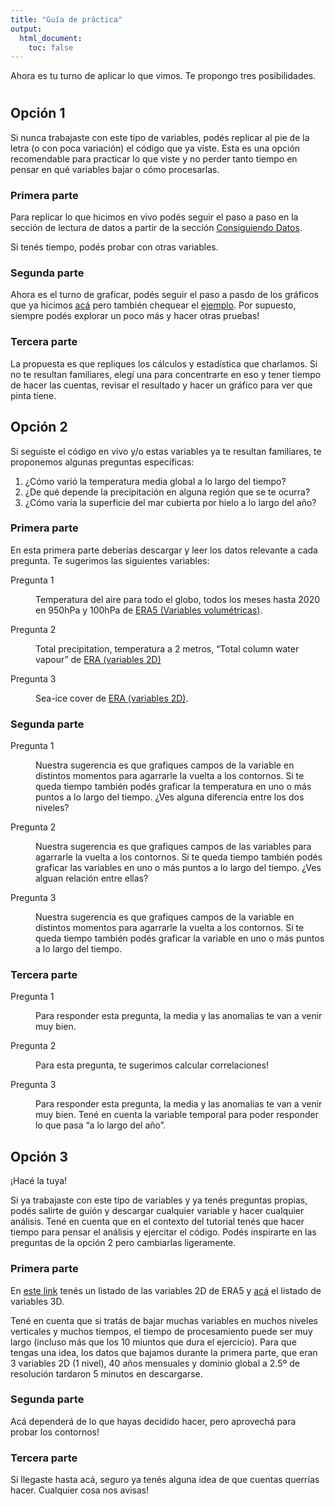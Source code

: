 ```yaml
---
title: "Guía de práctica"
output: 
  html_document:
    toc: false
---
```


Ahora es tu turno de aplicar lo que vimos.
Te propongo tres posibilidades.

# {.tabset}

## Opción 1

Si nunca trabajaste con este tipo de variables, podés replicar al pie de la letra (o con poca variación) el código que ya viste.
Esta es una opción recomendable para practicar lo que viste y no perder tanto tiempo en pensar en qué variables bajar o cómo procesarlas.

### Primera parte

Para replicar lo que hicimos en vivo podés seguir el paso a paso en la sección de lectura de datos a partir de la sección [Consiguiendo Datos](02_lectura.html#consiguiendo-datos). 

Si tenés tiempo, podés probar con otras variables. 

### Segunda parte

Ahora es el turno de graficar, podés seguir el paso a pasdo de los gráficos que ya hicimos [acá](03_graficado.html) pero también chequear el [ejemplo](ejemplo.html). Por supuesto, siempre podés explorar un poco más y hacer otras pruebas!

### Tercera parte

La propuesta es que repliques los cálculos y estadística que charlamos. Si no te resultan familiares, elegí una para concentrarte en eso y tener tiempo de hacer las cuentas, revisar el resultado y hacer un gráfico para ver que pinta tiene.

## Opción 2

Si seguiste el código en vivo y/o estas variables ya te resultan familiares, te proponemos algunas preguntas específicas:

1. ¿Cómo varió la temperatura media global a lo largo del tiempo?
1. ¿De qué depende la precipitación en alguna región que se te ocurra?
1. ¿Cómo varía la superficie del mar cubierta por hielo a lo largo del año?

### Primera parte

En esta primera parte deberías descargar y leer los datos relevante a cada pregunta. Te sugerimos las siguientes variables:

Pregunta 1

: Temperatura del aire para todo el globo, todos los meses hasta 2020 en 950hPa y 100hPa de [ERA5 (Variables volumétricas)](https://cds.climate.copernicus.eu/cdsapp#!/dataset/reanalysis-era5-pressure-levels-monthly-means?tab=form).

Pregunta 2

: Total precipitation, temperatura a 2 metros, "Total column water vapour" de [ERA (variables 2D)](https://cds.climate.copernicus.eu/cdsapp#!/dataset/reanalysis-era5-single-levels-monthly-means?tab=form)

Pregunta 3

: Sea-ice cover de [ERA (variables 2D)](https://cds.climate.copernicus.eu/cdsapp#!/dataset/reanalysis-era5-single-levels-monthly-means?tab=form). 

### Segunda parte

Pregunta 1

: Nuestra sugerencia es que grafiques campos de la variable en distintos momentos para agarrarle la vuelta a los contornos. Si te queda tiempo también podés graficar la temperatura en uno o más puntos a lo largo del tiempo. ¿Ves alguna diferencia entre los dos niveles?

Pregunta 2

: Nuestra sugerencia es que grafiques campos de las variables para agarrarle la vuelta a los contornos. Si te queda tiempo también podés graficar las variables en uno o más puntos a lo largo del tiempo. ¿Ves alguan relación entre ellas?

Pregunta 3

: Nuestra sugerencia es que grafiques campos de la variable en distintos momentos para agarrarle la vuelta a los contornos. Si te queda tiempo también podés graficar la variable en uno o más puntos a lo largo del tiempo.

### Tercera parte

Pregunta 1

: Para responder esta pregunta, la media y las anomalías te van a venir muy bien.

Pregunta 2

: Para esta pregunta, te sugerimos calcular correlaciones!

Pregunta 3

: Para responder esta pregunta, la media y las anomalías te van a venir muy bien. Tené en cuenta la variable temporal para poder responder lo que pasa "a lo largo del año".

## Opción 3

¡Hacé la tuya!

Si ya trabajaste con este tipo de variables y ya tenés preguntas propias, podés salirte de guión y descargar cualquier variable y hacer cualquier análisis.
Tené en cuenta que en el contexto del tutorial tenés que hacer tiempo para pensar el análisis y ejercitar el código.
Podés inspirarte en las preguntas de la opción 2 pero cambiarlas ligeramente.

### Primera parte

En [este link](https://cds.climate.copernicus.eu/cdsapp#!/dataset/reanalysis-era5-single-levels-monthly-means?tab=overview) tenés un listado de las variables 2D de ERA5 y [acá](https://cds.climate.copernicus.eu/cdsapp#!/dataset/reanalysis-era5-pressure-levels-monthly-means?tab=overview) el listado de variables 3D. 

Tené en cuenta que si tratás de bajar muchas variables en muchos niveles verticales y muchos tiempos, el tiempo de procesamiento puede ser muy largo (incluso más que los 10 miuntos que dura el ejercicio). 
Para que tengas una idea, los datos que bajamos durante la primera parte, que eran 3 variables 2D (1 nivel), 40 años mensuales y dominio global a 2.5º de resolución tardaron 5 minutos en descargarse. 


### Segunda parte

Acá dependerá de lo que hayas decidido hacer, pero aprovechá para probar los contornos! 

### Tercera parte

Si llegaste hasta acá, seguro ya tenés alguna idea de que cuentas querrías hacer. Cualquier cosa nos avisas!
